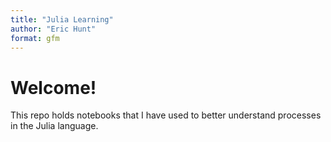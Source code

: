 ```yaml
---
title: "Julia Learning"
author: "Eric Hunt"
format: gfm
---
```


# Welcome!

This repo holds notebooks that I have used to better understand processes in the Julia language.